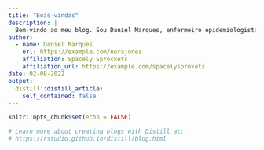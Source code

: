 ```yaml
---
title: "Boas-vindas"
description: |
  Bem-vindo ao meu blog. Sou Daniel Marques, enfermeiro epidemiologista e cientista de dados em formação (MBA em Data Science e Analytics na USP/ESALQ). Nele publicarei meus projetos na área de Data Science!
author:
  - name: Daniel Marques 
    url: https://example.com/norajones
    affiliation: Spacely Sprockets
    affiliation_url: https://example.com/spacelysprokets
date: 02-08-2022
output:
  distill::distill_article:
    self_contained: false
---
```


```r
knitr::opts_chunk$set(echo = FALSE)

# Learn more about creating blogs with Distill at:
# https://rstudio.github.io/distill/blog.html

```



